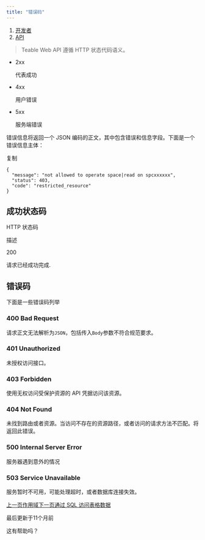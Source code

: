 ```yaml
---
title: "错误码"
---
```


1. [开发者](/kai-fa-zhe)
2. [API](/kai-fa-zhe/api)

> Teable Web API 遵循 HTTP 状态代码语义。

* 2xx

  代表成功

* 4xx

  用户错误

* 5xx

  服务端错误

错误信息将返回一个 JSON 编码的正文，其中包含错误和信息字段。下面是一个错误信息主体：

复制

```
{
  "message": "not allowed to operate space|read on spcxxxxxx",
  "status": 403,
  "code": "restricted_resource"
}
```

## 成功状态码

HTTP 状态码

描述

200

请求已经成功完成.

## 错误码

下面是一些错误码列举

### 400 Bad Request

请求正文无法解析为`JSON`，包括传入`Body`参数不符合规范要求。

### 401 Unauthorized

未授权访问接口。

### 403 Forbidden

使用无权访问受保护资源的 API 凭据访问该资源。

### 404 Not Found

未找到路由或者资源。当访问不存在的资源路径，或者访问的请求方法不匹配。将返回此错误。

### 500 Internal Server Error

服务器遇到意外的情况

### 503 Service Unavailable

服务暂时不可用，可能处理超时，或者数据库连接失效。

[上一页作用域](/kai-fa-zhe/api/zuo-yong-yu)[下一页通过 SQL 访问表格数据](/kai-fa-zhe/shu-ju-ku-lian-jie)

最后更新于11个月前

这有帮助吗？

